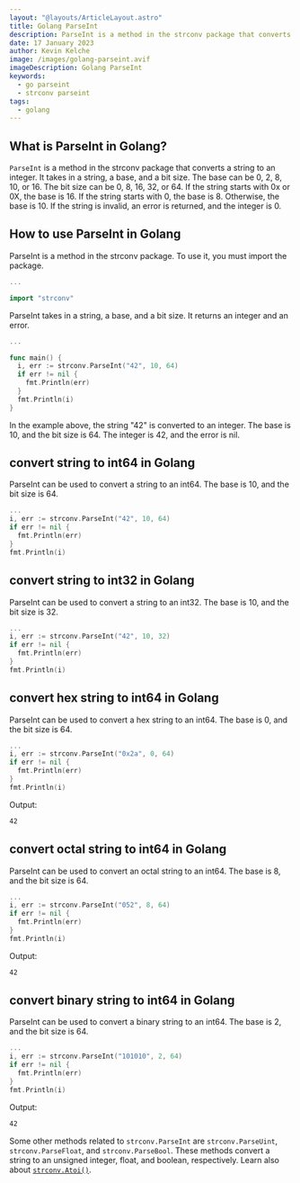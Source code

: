 ```yaml
---
layout: "@layouts/ArticleLayout.astro"
title: Golang ParseInt
description: ParseInt is a method in the strconv package that converts a string to an integer. It takes in a string, a base, and a bit size. It returns an integer and an error.
date: 17 January 2023
author: Kevin Kelche
image: /images/golang-parseint.avif
imageDescription: Golang ParseInt
keywords:
  - go parseint
  - strconv parseint
tags:
  - golang
---
```



## What is ParseInt in Golang? <SectionLink client:load id="what-is-parseint-in-golang" />

`ParseInt` is a method in the strconv package that converts a string to an integer. It takes in a string, a base, and a bit size. The base can be 0, 2, 8, 10, or 16. The bit size can be 0, 8, 16, 32, or 64. If the string starts with 0x or 0X, the base is 16. If the string starts with 0, the base is 8. Otherwise, the base is 10. If the string is invalid, an error is returned, and the integer is 0.

## How to use ParseInt in Golang <SectionLink client:load id="how-to-use-parseint-in-golang" />

ParseInt is a method in the strconv package. To use it, you must import the package.

```go title="main.go"
...

import "strconv"

```

ParseInt takes in a string, a base, and a bit size. It returns an integer and an error.

```go title="main.go"
...

func main() {
  i, err := strconv.ParseInt("42", 10, 64)
  if err != nil {
    fmt.Println(err)
  }
  fmt.Println(i)
}

```

In the example above, the string "42" is converted to an integer. The base is 10, and the bit size is 64. The integer is 42, and the error is nil.

## convert string to int64 in Golang <SectionLink client:load id="convert-string-to-int64-in-golang" />

ParseInt can be used to convert a string to an int64. The base is 10, and the bit size is 64.

```go title="main.go"
...
i, err := strconv.ParseInt("42", 10, 64)
if err != nil {
  fmt.Println(err)
}
fmt.Println(i)
```

## convert string to int32 in Golang <SectionLink client:load id="convert-string-to-int32-in-golang" />

ParseInt can be used to convert a string to an int32. The base is 10, and the bit size is 32.

```go title="main.go"
...
i, err := strconv.ParseInt("42", 10, 32)
if err != nil {
  fmt.Println(err)
}
fmt.Println(i)
```

## convert hex string to int64 in Golang <SectionLink client:load id="convert-hex-string-to-int64-in-golang" />

ParseInt can be used to convert a hex string to an int64. The base is 0, and the bit size is 64.

```go title="main.go"
...
i, err := strconv.ParseInt("0x2a", 0, 64)
if err != nil {
  fmt.Println(err)
}
fmt.Println(i)
```

Output:

```bash title="output"
42
```

## convert octal string to int64 in Golang <SectionLink client:load id="convert-octal-string-to-int64-in-golang" />

ParseInt can be used to convert an octal string to an int64. The base is 8, and the bit size is 64.

```go title="main.go"
...
i, err := strconv.ParseInt("052", 8, 64)
if err != nil {
  fmt.Println(err)
}
fmt.Println(i)
```

Output:

```bash title="output"
42
```

## convert binary string to int64 in Golang <SectionLink client:load id="convert-binary-string-to-int64-in-golang" />

ParseInt can be used to convert a binary string to an int64. The base is 2, and the bit size is 64.

```go title="main.go"
...
i, err := strconv.ParseInt("101010", 2, 64)
if err != nil {
  fmt.Println(err)
}
fmt.Println(i)
```

Output:

```bash title="output"
42
```

Some other methods related to `strconv.ParseInt` are `strconv.ParseUint`, `strconv.ParseFloat`, and `strconv.ParseBool`. These methods convert a string to an unsigned integer, float, and boolean, respectively. Learn also about [`strconv.Atoi()`](/blog/go/golang-atoi/).
